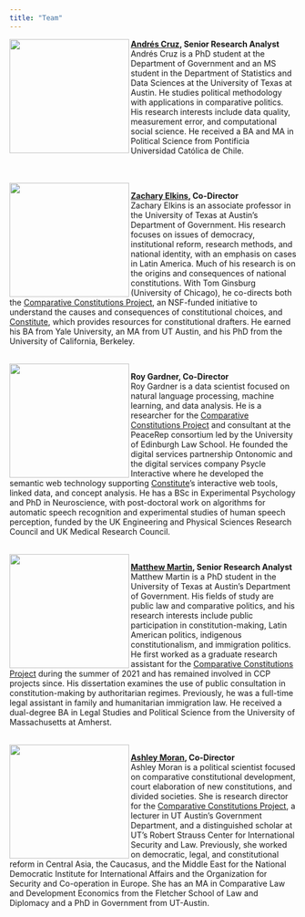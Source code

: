```yaml
---
title: "Team"
---
```


<img align="left" src="images/Cruz.png" width="210" height="200">

**[Andrés Cruz](https://arcruz0.github.io/), Senior Research Analyst**
<br>Andrés Cruz is a PhD student at the Department of Government and an MS student in the Department of Statistics and Data Sciences at the University of Texas at Austin. He studies political methodology with applications in comparative politics. His research interests include data quality, measurement error, and computational social science. He received a BA and MA in Political Science from Pontificia Universidad Católica de Chile.

<br><br><img align="left" src="images/Elkins.png" width="210" height="200">

**[Zachary Elkins](https://liberalarts.utexas.edu/government/faculty/elkinszs), Co-Director**
<br>Zachary Elkins is an associate professor in the University of Texas at Austin’s Department of Government. His research focuses on issues of democracy, institutional reform, research methods, and national identity, with an emphasis on cases in Latin America. Much of his research is on the origins and consequences of national constitutions. With Tom Ginsburg (University of Chicago), he co-directs both the [Comparative Constitutions Project](https://comparativeconstitutionsproject.org/), an NSF-funded initiative to understand the causes and consequences of constitutional choices, and [Constitute](https://www.constituteproject.org/), which provides resources for constitutional drafters. He earned his BA from Yale University, an MA from UT Austin, and his PhD from the University of California, Berkeley.

<br><img align="left" src="images/Gardner.png" width="210" height="200">

**Roy Gardner, Co-Director**
<br>Roy Gardner is a data scientist focused on natural language processing, machine learning, and data analysis. He is a researcher for the [Comparative Constitutions Project](https://comparativeconstitutionsproject.org/) and consultant at the PeaceRep consortium led by the University of Edinburgh Law School. He founded the digital services partnership Ontonomic and the digital services company Psycle Interactive where he developed the semantic web technology supporting [Constitute](https://www.constituteproject.org/)’s interactive web tools, linked data, and concept analysis. He has a BSc in Experimental Psychology and PhD in Neuroscience, with post-doctoral work on algorithms for automatic speech recognition and experimental studies of human speech perception, funded by the UK Engineering and Physical Sciences Research Council and UK Medical Research Council.

<br><img align="left" src="images/Martin.png" width="210" height="200">

**[Matthew Martin](https://mattjamesmartin.github.io/), Senior Research Analyst**
<br>Matthew Martin is a PhD student in the University of Texas at Austin’s Department of Government. His fields of study are public law and comparative politics, and his research interests include public participation in constitution-making, Latin American politics, indigenous constitutionalism, and immigration politics. He first worked as a graduate research assistant for the [Comparative Constitutions Project](https://comparativeconstitutionsproject.org/) during the summer of 2021 and has remained involved in CCP projects since. His dissertation examines the use of public consultation in constitution-making by authoritarian regimes. Previously, he was a full-time legal assistant in family and humanitarian immigration law. He received a dual-degree BA in Legal Studies and Political Science from the University of Massachusetts at Amherst.

<br><img align="left" src="images/Moran.png" width="210" height="200">

**[Ashley Moran](https://liberalarts.utexas.edu/government/faculty/am49396), Co-Director**
<br>Ashley Moran is a political scientist focused on comparative constitutional development, court elaboration of new constitutions, and divided societies. She is research director for the [Comparative Constitutions Project](https://comparativeconstitutionsproject.org/), a lecturer in UT Austin’s Government Department, and a distinguished scholar at UT’s Robert Strauss Center for International Security and Law. Previously, she worked on democratic, legal, and constitutional reform in Central Asia, the Caucasus, and the Middle East for the National Democratic Institute for International Affairs and the Organization for Security and Co-operation in Europe. She has an MA in Comparative Law and Development Economics from the Fletcher School of Law and Diplomacy and a PhD in Government from UT-Austin. 
